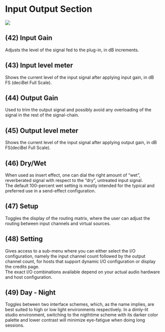 # Input Output Section

![](https://flux-shared.s3.amazonaws.com/doc_images/Plugins/ircam-verb/verb_08.png)

## (42) Input Gain
Adjusts the level of the signal fed to the plug-in, in dB increments.

## (43) Input level meter
Shows the current level of the input signal after applying input gain, in dB FS (deciBel Full Scale).

## (44) Output Gain
Used to trim the output signal and possibly avoid any overloading of the signal in the rest of the signal-chain.

## (45) Output level meter
Shows the current level of the input signal after applying output gain, in dB FS(deciBel Full Scale).

## (46) Dry/Wet
When used as insert effect, one can dial the right amount of "wet", reverberated signal with respect to the "dry", untreated 
input signal.  
The default 100-percent wet setting is mostly intended for the typical and preferred use in a send-effect configuration.

## (47) Setup
Toggles the display of the routing matrix, where the user can adjust the routing between input channels and virtual sources.

## (48) Setting
Gives access to a sub-menu where you can either select the I/O configuration, namely the input channel count followed by 
the output channel count, for hosts that support dynamic I/O configuration or display the credits page.  
The exact I/O combinations available depend on your actual audio hardware and host configuration.

## (49) Day - Night
Toggles between two interface schemes, which, as the name implies, are best suited to high or low light environments 
respectively. In a dimly-lit studio environment, switching to the nigthtime scheme with its darker color palette and lower 
contrast will minimize eye-fatigue when doing long sessions.
